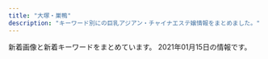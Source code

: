 ```yaml
---
title: "大塚・巣鴨"
description: "キーワード別にの巨乳アジアン・チャイナエステ嬢情報をまとめました。"
---
```


新着画像と新着キーワードをまとめています。
2021年01月15日の情報です。

<DmmAffiliateIns />
<KeywordTable
  shops={
    [
    {
        "keywords": {
            "E": 6,
            "D": 15,
            "\u30bb\u30af\u30b7\u30fc": 2,
            "C": 3
        },
        "name": "\u604b",
        "station": "JR\u5de3\u9d28\u99c5",
        "img_links": [
            "https://koi-relax.tokyo/wp-content/themes/este/img/4.jpg",
            "https://koi-relax.tokyo/wp-content/themes/este/img/top-img02.png",
            "https://koi-relax.tokyo/wp-content/themes/este/img/tel.png",
            "https://koi-relax.tokyo/wp-content/uploads/2019/12/aewrstdyfu.jpg",
            "https://koi-relax.tokyo/wp-content/themes/este/img/3.jpg",
            "https://koi-relax.tokyo/wp-content/themes/este/img/top-img03d.png",
            "https://koi-relax.tokyo/wp-content/uploads/2020/07/34567281.jpg",
            "https://koi-relax.tokyo/wp-content/themes/este/img/2.jpg",
            "https://koi-relax.tokyo/wp-content/themes/este/img/top-img01.png",
            "https://koi-relax.tokyo/wp-content/uploads/2020/01/9tfuygihojsa.jpg",
            "https://koi-relax.tokyo/wp-content/themes/este/img/top-img04.png",
            "https://koi-relax.tokyo/wp-content/uploads/2020/01/9saviyaa.jpg",
            "https://koi-relax.tokyo/wp-content/themes/este/img/1.jpg",
            "https://koi-relax.tokyo/wp-content/uploads/2019/12/warestdyfu.jpg",
            "https://koi-relax.tokyo/wp-content/uploads/2019/12/wearstdyfu.jpg",
            "https://koi-relax.tokyo/wp-content/themes/este/img/tel01.png",
            "https://koi-relax.tokyo/wp-content/uploads/2020/01/9ertsdyfugi.jpg",
            "https://koi-relax.tokyo/wp-content/uploads/2019/12/wearsdtiuyt.jpg",
            "https://koi-relax.tokyo/wp-content/uploads/2020/01/9rtfytughisa.jpg",
            "https://koi-relax.tokyo/wp-content/themes/este/img/top-img051.png",
            "https://koi-relax.tokyo/wp-content/uploads/2018/12/876543567890a.jpg"
        ],
        "url": "https://koi-relax.tokyo/"
    },
    {
        "station": "JR\u5de3\u9d28\u99c5\u5317\u53e3",
        "img_links": [
            "http://relax-orange.work/img/st2.jpg",
            "http://relax-orange.work/img/nos.jpg",
            "http://relax-orange.work/i/img/s3.jpg",
            "http://relax-orange.work/img/sta2.jpg",
            "http://relax-orange.work/img/m30.png",
            "http://relax-orange.work/img/st5.jpg",
            "http://relax-orange.work/img/s5.jpg",
            "http://relax-orange.work/img/m1.png",
            "http://relax-orange.work/img/sta1.jpg",
            "http://relax-orange.work/i/img/s5.jpg",
            "http://relax-orange.work/img/m4.png",
            "http://relax-orange.work/img/m50.png",
            "http://relax-orange.work/img/m60.png",
            "http://relax-orange.work/i/img/kanban.jpg",
            "http://relax-orange.work/img/m2.png",
            "http://relax-orange.work/img/m5.png",
            "http://relax-orange.work/i/img/acc.jpg",
            "http://relax-orange.work/i/img/s2.jpg",
            "http://relax-orange.work/img/m40.png",
            "http://relax-orange.work/img/st1.jpg",
            "http://relax-orange.work/i/img/r2.jpg",
            "http://relax-orange.work/img/sta3.jpg",
            "http://relax-orange.work/img/kanban.jpg",
            "http://relax-orange.work/i/img/r1.jpg",
            "http://relax-orange.work/img/m3.png",
            "http://relax-orange.work/img/m6.png",
            "http://relax-orange.work/img/mobile-botton-0.png",
            "http://relax-orange.work/i/img/sta5.jpg",
            "http://relax-orange.work/img/st3.jpg",
            "http://relax-orange.work/img/sta5.jpg",
            "http://relax-orange.work/img/s2.jpg",
            "http://relax-orange.work/img/s1.jpg",
            "http://relax-orange.work/img/m20.png",
            "http://relax-orange.work/i/img/r4.jpg",
            "http://relax-orange.work/i/img/s1.jpg",
            "http://relax-orange.work/i/img/r3.jpg",
            "http://relax-orange.work/img/s3.jpg"
        ],
        "url": "http://relax-orange.work/",
        "name": "\u30aa\u30ec\u30f3\u30b8",
        "keywords": {
            "D": 4,
            "88": 3,
            "85": 3,
            "E": 3,
            "87": 3,
            "86": 4,
            "C": 14
        }
    },
    {
        "station": "JR\u5de3\u9d28\u99c5\u6b63\u9762\u53e3",
        "url": "http://es-romance.work/",
        "keywords": {},
        "name": "\u304a\u5e30\u308aBABY",
        "img_links": [
            "http://es-romance.work/_src/50906836/wechatimg1563.jpg",
            "http://es-romance.work/_src/51012028/wechatimg28_20201216144753096.jpg",
            "http://es-romance.work/_src/50906837/wechatimg1563.jpg",
            "http://es-romance.work/_src/50801632/wechatimg1562.jpg",
            "http://es-romance.work/_src/50801637/wechatimg1561.jpg",
            "http://es-romance.work/_src/51012034/wechatimg26_20201216144753104.jpg",
            "http://es-romance.work/_src/50572195/wechatimg401_20201111115842621.jpg",
            "http://es-romance.work/_src/50572199/wechatimg403_20201111115842580.jpg",
            "http://es-romance.work/_src/50927122/wechatimg1613.jpg",
            "http://es-romance.work/_src/50927114/wechatimg1613.jpg",
            "http://es-romance.work/_src/50927128/wechatimg1478.jpg",
            "http://es-romance.work/_src/51012027/wechatimg28_20201216144753096.jpg",
            "http://es-romance.work/_src/50572130/wechatimg198_20190126093224863.jpg",
            "http://es-romance.work/_src/50572184/slider2_20201209160139115.jpg",
            "http://es-romance.work/_src/50572170/slider5_20201209160139125.jpg",
            "http://es-romance.work/_src/51012031/wechatimg29_20201216144753098.jpg",
            "http://es-romance.work/_src/50801638/wechatimg1561.jpg",
            "http://es-romance.work/_src/50572204/wechatimg401_20201111115842621.jpg",
            "http://es-romance.work/_src/50927125/wechatimg1619.jpg",
            "http://es-romance.work/_src/51012033/wechatimg26_20201216144753104.jpg",
            "http://es-romance.work/_src/51012026/wechatimg28_20201216144753096.jpg",
            "http://es-romance.work/_src/50801636/wechatimg1561.jpg",
            "http://es-romance.work/_src/50572193/wechatimg402.jpg",
            "http://es-romance.work/_src/51012023/wechatimg26_20201216144753104.jpg",
            "http://es-romance.work/_src/50572180/cam.jpg",
            "http://es-romance.work/_src/51012030/wechatimg29_20201216144753098.jpg",
            "http://es-romance.work/_src/50906838/wechatimg1563.jpg",
            "http://es-romance.work/_src/50801639/wechatimg1562.jpg",
            "http://es-romance.work/_src/50572203/wechatimg401_20201111115842621.jpg",
            "http://es-romance.work/_src/50572128/_k3_4082.jpg",
            "http://es-romance.work/_src/50927124/wechatimg1619.jpg",
            "http://es-romance.work/_src/51012024/wechatimg29_20201216144753098.jpg",
            "http://es-romance.work/_src/50927258/wechatimg1613.jpg",
            "http://es-romance.work/_src/51012029/wechatimg29_20201216144753098.jpg",
            "http://es-romance.work/_src/50927121/wechatimg1613.jpg",
            "http://es-romance.work/_src/50572192/wechatimg402.jpg",
            "http://es-romance.work/_src/50801640/wechatimg1562.jpg",
            "http://es-romance.work/_src/51012166/wechatimg28_20201216144753096.jpg",
            "http://es-romance.work/_src/50572179/cam.jpg",
            "http://es-romance.work/_src/50927127/wechatimg1478.jpg",
            "http://es-romance.work/_src/50572196/wechatimg401_20201111115842621.jpg",
            "http://es-romance.work/_src/50572194/wechatimg402.jpg",
            "http://es-romance.work/_src/50572186/slider1_20201209160139057.jpg",
            "http://es-romance.work/_src/50801631/wechatimg1562.jpg",
            "http://es-romance.work/_src/50927120/wechatimg1613.jpg",
            "http://es-romance.work/_src/50572175/navinavi_01.png",
            "http://es-romance.work/_src/50927126/wechatimg1478.jpg",
            "http://es-romance.work/_src/50572197/wechatimg401_20201111115842621.jpg",
            "http://es-romance.work/_src/50572200/wechatimg403_20201111115842580.jpg",
            "http://es-romance.work/_src/50572177/navinavi_02.png",
            "http://es-romance.work/_src/50801641/wechatimg1562.jpg",
            "http://es-romance.work/_src/50572185/slider3_20201209160139119.jpg",
            "http://es-romance.work/_src/50572198/wechatimg403_20201111115842580.jpg",
            "http://es-romance.work/_src/51012032/wechatimg26_20201216144753104.jpg",
            "http://es-romance.work/_src/50927123/wechatimg1619.jpg"
        ]
    },
    {
        "name": "\u306d\u3053\u3061\u3083\u3093",
        "img_links": [
            "http://www.nekochan.masg.info/images/int1.jpg",
            "http://www.nekochan.masg.info/files/001.jpg",
            "http://www.nekochan.masg.info/files/005-02.jpg",
            "http://www.nekochan.masg.info/images/news.jpg",
            "http://www.nekochan.masg.info/images/sys.jpg",
            "http://www.nekochan.masg.info/images/mobile.jpg",
            "http://www.nekochan.masg.info/images/head.jpg",
            "http://www.nekochan.masg.info/files/006-02.jpg",
            "http://www.nekochan.masg.info/files/004.jpg",
            "http://www.nekochan.masg.info/files/001-02.jpg",
            "http://www.nekochan.masg.info/images/int2.jpg",
            "http://www.nekochan.masg.info/files/004-02.jpg",
            "http://www.nekochan.masg.info/images/interior_t.jpg",
            "http://www.nekochan.masg.info/files/002.jpg",
            "http://www.nekochan.masg.info/files/005.jpg",
            "http://www.nekochan.masg.info/files/006.jpg",
            "http://www.nekochan.masg.info/files/003.jpg",
            "http://www.nekochan.masg.info/images/staff_t.jpg",
            "http://www.nekochan.masg.info/files/003-02.jpg",
            "http://www.nekochan.masg.info/files/002-02.jpg",
            "http://www.nekochan.masg.info/images/tel.jpg"
        ],
        "station": "JR\u99d2\u8fbc\u99c5\u6771\u53e3",
        "url": "http://www.nekochan.masg.info/",
        "keywords": {
            "88": 3,
            "E": 2,
            "87": 1,
            "C": 1,
            "81": 1,
            "D": 3,
            "90": 1
        }
    },
    {
        "station": "\u5411\u539f\u99c5",
        "img_links": [
            "http://airelax.xyz/images/4.jpg",
            "http://airelax.xyz/images/int1.png",
            "http://airelax.xyz/images/head.jpg",
            "http://airelax.xyz/images/6.jpg",
            "http://airelax.xyz/images/5.jpg",
            "http://airelax.xyz/images/info.jpg",
            "http://airelax.xyz/images/int2.png",
            "http://airelax.xyz/img/rina1.jpg",
            "http://airelax.xyz/images/interior_t.png",
            "http://airelax.xyz/images/1.jpg",
            "http://airelax.xyz/img/ayaka1.jpg",
            "http://airelax.xyz/img/miho1.jpg",
            "http://airelax.xyz/img/mai1.jpg",
            "http://airelax.xyz/images/3.jpg",
            "http://airelax.xyz/images/staff_t.png",
            "http://airelax.xyz/img/hitomi1.jpg",
            "http://airelax.xyz/images/7.jpg",
            "http://airelax.xyz/img/yuri1.jpg",
            "http://airelax.xyz/img/yoko1.jpg",
            "http://airelax.xyz/images/newface.jpg",
            "http://airelax.xyz/images/2.jpg",
            "http://airelax.xyz/images/sys1.png",
            "http://airelax.xyz/images/line.png"
        ],
        "url": "http://airelax.xyz/",
        "name": "\u611b",
        "keywords": {}
    },
    {
        "station": "JR\u5927\u585a\u99c5\u5317\u53e3",
        "img_links": [
            "https://sakura.aoaoeo.com/wp-content/themes/este/img/tel_header.png",
            "https://sakura.aoaoeo.com/wp-content/themes/este/img/2.jpg",
            "https://sakura.aoaoeo.com/wp-content/themes/este/img/top-img03.png",
            "https://sakura.aoaoeo.com/wp-content/themes/este/img/4.jpg",
            "https://sakura.aoaoeo.com/wp-content/themes/este/img/top-img05.png",
            "https://sakura.aoaoeo.com/wp-content/uploads/2019/06/4312saku.jpg",
            "https://sakura.aoaoeo.com/wp-content/themes/este/img/3.jpg",
            "https://sakura.aoaoeo.com/wp-content/themes/este/img/top-img01c.png",
            "https://sakura.aoaoeo.com/wp-content/uploads/2019/06/87651saku.jpg",
            "https://sakura.aoaoeo.com/wp-content/themes/este/img/top-img01.png",
            "https://sakura.aoaoeo.com/wp-content/themes/este/img/top-img02.png",
            "https://sakura.aoaoeo.com/wp-content/uploads/2020/01/2111saku.jpg",
            "https://sakura.aoaoeo.com/wp-content/themes/este/img/1.jpg",
            "https://sakura.aoaoeo.com/wp-content/uploads/2019/06/7865421saku.jpg",
            "https://sakura.aoaoeo.com/wp-content/themes/este/img/call.png",
            "https://sakura.aoaoeo.com/wp-content/themes/este/img/tel_footer.png",
            "https://sakura.aoaoeo.com/wp-content/themes/este/img/top-img01d.png",
            "https://sakura.aoaoeo.com/wp-content/uploads/2019/06/4321saku.jpg"
        ],
        "keywords": {
            "D": 8,
            "E": 10
        },
        "name": "SAKURA \u30ea\u30e9\u30af\u30bc\u30fc\u30b7\u30e7\u30f3",
        "url": "https://sakura.aoaoeo.com/"
    },
    {
        "img_links": [
            "http://www.ko-story.com/css/main-staff01.jpg",
            "http://www.ko-story.com/css/staff/staff-014-b.jpg",
            "http://www.ko-story.com/css/staff/staff-010-b.jpg",
            "http://www.ko-story.com/css/top01-left01.png",
            "http://www.ko-story.com/css/staff/staff-010-a.jpg",
            "http://www.ko-story.com/css/tel01.png",
            "http://www.ko-story.com/css/main-girl02.png",
            "http://www.ko-story.com/css/staff/staff-012-b.jpg",
            "http://www.ko-story.com/css/nav/nav-003.jpg",
            "http://www.ko-story.com/css/staff/staff-014-a.jpg",
            "http://www.ko-story.com/css/osusume-011.jpg",
            "http://www.ko-story.com/css/nav/nav-002.jpg",
            "http://www.ko-story.com/css/nav/nav-005.jpg",
            "http://www.ko-story.com/css/osusume-013.jpg",
            "http://www.ko-story.com/css/head-change.jpg",
            "http://www.ko-story.com/css/staff/staff-0013-a.jpg",
            "http://www.ko-story.com/css/staff/staff-0013-b.jpg",
            "http://www.ko-story.com/css/nav/nav-004.jpg",
            "http://www.ko-story.com/css/osusume-0014a.jpg",
            "http://www.ko-story.com/css/nav/nav-006.jpg",
            "http://www.ko-story.com/css/nav/nav-001.jpg",
            "http://www.ko-story.com/css/top01-left02.jpg",
            "http://www.ko-story.com/css/main-staff03.jpg",
            "http://www.ko-story.com/css/staff/staff-012-a.jpg",
            "http://www.ko-story.com/css/nav/nav-007.jpg",
            "http://www.ko-story.com/css/top01-left03.jpg"
        ],
        "station": "JR\u99d2\u8fbc\u99c5\u5357\u53e3",
        "url": "http://www.ko-story.com/",
        "keywords": {
            "D": 8,
            "88": 6,
            "89": 2
        },
        "name": "\u30b9\u30c8\u30fc\u30ea\u30fc"
    },
    {
        "url": "http://koukou.ests.co/",
        "station": "JR\u99d2\u8fbc\u99c5\u5317\u53e3",
        "keywords": {
            "D": 4,
            "85": 2,
            "86": 2
        },
        "img_links": [
            "http://koukou.ests.co/images/acc2.jpg",
            "http://koukou.ests.co/images/acc4.jpg",
            "http://koukou.ests.co/images/pick.jpg",
            "http://koukou.a1.jps.cm/upload/sites/26/2020/07/2020071510180978-350x467.jpg",
            "http://koukou.ests.co/images/acc1.jpg",
            "http://koukou.a1.jps.cm/upload/sites/26/2020/10/202010230133115-350x467.jpg",
            "http://koukou.ests.co/images/bjs3.jpg",
            "http://koukou.a1.jps.cm/upload/sites/26/2020/08/2020082905031069-350x467.jpg",
            "http://koukou.ests.co/images/mobile.jpg",
            "http://koukou.a1.jps.cm/upload/sites/26/2020/10/202010230133115-200x268.jpg",
            "http://koukou.a1.jps.cm/upload/sites/26/2020/08/2020080301274439-200x268.jpg",
            "http://koukou.ests.co/images/news.jpg",
            "http://koukou.ests.co/images/acc3.jpg",
            "http://koukou.a1.jps.cm/upload/sites/26/2020/07/2020071510180978-200x268.jpg",
            "http://koukou.ests.co/images/top.jpg",
            "http://koukou.a1.jps.cm/upload/sites/26/2020/08/2020080301274439-350x467.jpg",
            "http://koukou.a1.jps.cm/upload/sites/26/2020/08/2020082905031069-200x268.jpg",
            "http://koukou.ests.co/images/link_line.jpg",
            "http://koukou.ests.co/images/staff_line.jpg"
        ],
        "name": "\u3046\u3055\u304e"
    },
    {
        "img_links": [
            "http://ko-relax.info/wp-content/uploads/2020/06/44.jpg",
            "http://ko-relax.info/wp-content/uploads/2017/12/jsioajoiaas12.jpg",
            "http://ko-relax.info/wp-content/uploads/2020/06/33.jpg",
            "http://ko-relax.info/wp-content/themes/este/img/call.png",
            "http://ko-relax.info/wp-content/themes/este/img/tel.png",
            "http://ko-relax.info/wp-content/uploads/2020/06/55.jpg",
            "http://ko-relax.info/wp-content/themes/este/img/1.jpg",
            "http://ko-relax.info/wp-content/uploads/2020/06/22.jpg",
            "http://ko-relax.info/wp-content/uploads/2017/12/jsioajioaos1.jpg",
            "http://ko-relax.info/wp-content/uploads/2020/06/11.jpg",
            "http://ko-relax.info/wp-content/themes/este/img/top-img02.png",
            "http://ko-relax.info/wp-content/themes/este/img/top-img03.png",
            "http://ko-relax.info/wp-content/themes/este/img/top-img01.png"
        ],
        "keywords": {
            "E": 7,
            "C": 3,
            "D": 14
        },
        "name": "\u3066\u3082\u307f\u3084",
        "url": "http://ko-relax.info/",
        "station": "JR\u99d2\u8fbc\u99c5\u6771\u53e3"
    },
    {
        "url": "http://www.relax-luck.work/",
        "station": "JR\u5de3\u9d28\u99c5\u6b63\u9762\u53e3",
        "name": "Relax Luck",
        "keywords": {},
        "img_links": [
            "http://www.relax-luck.work/sp/img/erika1.jpg",
            "http://www.relax-luck.work/images/staff_t.jpg",
            "http://www.relax-luck.work/images/sm.jpg",
            "http://www.relax-luck.work/img/sizuka2.jpg",
            "http://www.relax-luck.work/images/ta.jpg",
            "http://www.relax-luck.work/images/interior_t.jpg",
            "http://www.relax-luck.work/sp/staff/sizuka.jpg",
            "http://www.relax-luck.work/sp/images/int1.png",
            "http://www.relax-luck.work/sp/menu/top.jpg",
            "http://www.relax-luck.work/images/news_t.jpg",
            "http://www.relax-luck.work/images/sys.png",
            "http://www.relax-luck.work/images/head.jpg",
            "http://www.relax-luck.work/sp/images/rec1.jpg",
            "http://www.relax-luck.work/sp/images/head.jpg",
            "http://www.relax-luck.work/sp/img/siori2.jpg",
            "http://www.relax-luck.work/sp/staff/miho.jpg",
            "http://www.relax-luck.work/sp/images/sys.png",
            "http://www.relax-luck.work/img/sizuka1.jpg",
            "http://www.relax-luck.work/img/erika2.jpg",
            "http://www.relax-luck.work/images/2.jpg",
            "http://www.relax-luck.work/img/erika1.jpg",
            "http://www.relax-luck.work/images/ac1.jpg",
            "http://www.relax-luck.work/sp/staff/siori.jpg",
            "http://www.relax-luck.work/sp/staff/erika.jpg",
            "http://www.relax-luck.work/img/miho1.jpg",
            "http://www.relax-luck.work/sp/images/ac1.png",
            "http://www.relax-luck.work/sp/images/int2.png",
            "http://www.relax-luck.work/sp/img/miho1.jpg",
            "http://www.relax-luck.work/images/rec2.jpg",
            "http://www.relax-luck.work/img/siori1.jpg",
            "http://www.relax-luck.work/img/siori2.jpg",
            "http://www.relax-luck.work/sp/images/interior_t.jpg",
            "http://www.relax-luck.work/images/rec1.jpg",
            "http://www.relax-luck.work/sp/images/news.jpg",
            "http://www.relax-luck.work/sp/img/miho2.jpg",
            "http://www.relax-luck.work/images/4.jpg",
            "http://www.relax-luck.work/images/int1.png",
            "http://www.relax-luck.work/sp/img/sizuka1.jpg",
            "http://www.relax-luck.work/sp/img/erika2.jpg",
            "http://www.relax-luck.work/img/miho2.jpg",
            "http://www.relax-luck.work/sp/img/siori1.jpg",
            "http://www.relax-luck.work/images/tr.jpg",
            "http://www.relax-luck.work/sp/images/staff_t.jpg",
            "http://www.relax-luck.work/sp/images/ta.png",
            "http://www.relax-luck.work/images/int2.png",
            "http://www.relax-luck.work/sp/menu/staff.jpg",
            "http://www.relax-luck.work/sp/images/tel.png",
            "http://www.relax-luck.work/sp/images/ac1.jpg",
            "http://www.relax-luck.work/images/1.jpg",
            "http://www.relax-luck.work/sp/images/footer.jpg",
            "http://www.relax-luck.work/sp/img/sizuka2.jpg",
            "http://www.relax-luck.work/sp/images/rec2.jpg",
            "http://www.relax-luck.work/images/3.jpg"
        ]
    },
    {
        "img_links": [
            "http://rinpa-awa.info/wp/wp-content/uploads/2019/12/trdyfugi.jpg",
            "http://rinpa-awa.info/wp/wp-content/uploads/2020/08/31222kasaoa.jpg",
            "http://rinpa-awa.info/wp/wp-content/uploads/2019/10/erastrdyfugihojp.jpg",
            "http://rinpa-awa.info/wp/wp-content/themes/Butterfly2_ver_1_3/event/top-img02.png",
            "http://rinpa-awa.info/wp/wp-content/uploads/2019/10/estrdyfugiho.jpg",
            "http://rinpa-awa.info/wp/wp-content/themes/Butterfly2_ver_1_3/images/room/4.jpg",
            "http://rinpa-awa.info/wp/wp-content/uploads/2020/08/8765421.jpg",
            "http://rinpa-awa.info/wp/wp-content/uploads/2019/12/aewrestdyfu.jpg",
            "http://rinpa-awa.info/wp/wp-content/uploads/2019/11/satfuygihkl.jpg",
            "http://rinpa-awa.info/wp/wp-content/uploads/2019/12/rdtfyugh.jpg",
            "http://rinpa-awa.info/wp/wp-content/uploads/2019/10/1setrdyfugiho.jpg",
            "http://rinpa-awa.info/wp/wp-content/uploads/2017/05/d.png",
            "http://rinpa-awa.info/wp/wp-content/uploads/2019/09/estdryfugi.jpg",
            "http://rinpa-awa.info/wp/wp-content/uploads/2017/04/c.png",
            "http://rinpa-awa.info/wp/wp-content/uploads/2019/12/esrtdyfugih.jpg",
            "http://rinpa-awa.info/wp/wp-content/themes/Butterfly2_ver_1_3/images/room/2.jpg",
            "http://rinpa-awa.info/wp/wp-content/uploads/2019/12/srdtyfugih.jpg",
            "http://rinpa-awa.info/wp/wp-content/uploads/2019/12/rstdyfugiho.jpg",
            "http://rinpa-awa.info/wp/wp-content/uploads/2017/04/a.png",
            "http://rinpa-awa.info/wp/wp-content/uploads/2020/08/67543567a.jpg",
            "http://rinpa-awa.info/wp/wp-content/uploads/2019/09/setrdytfuygiuo.jpg",
            "http://rinpa-awa.info/wp/wp-content/themes/Butterfly2_ver_1_3/images/room/3.jpg",
            "http://rinpa-awa.info/wp/wp-content/uploads/2019/12/srtdyfu.jpg",
            "http://rinpa-awa.info/wp/wp-content/uploads/2019/12/erstdyfu.jpg",
            "http://rinpa-awa.info/wp/wp-content/uploads/2019/10/estrdyfugihoi.jpg",
            "http://rinpa-awa.info/wp/wp-content/themes/Butterfly2_ver_1_3/images/tel.png",
            "http://rinpa-awa.info/wp/wp-content/uploads/2019/12/arstdyfu.jpg",
            "http://rinpa-awa.info/wp/wp-content/uploads/2019/10/erstdfyguhijok.jpg",
            "http://rinpa-awa.info/wp/wp-content/uploads/2019/09/sdrftuygiho.jpg",
            "http://rinpa-awa.info/wp/wp-content/uploads/2017/04/b.png",
            "http://rinpa-awa.info/wp/wp-content/themes/Butterfly2_ver_1_3/images/room/1.jpg",
            "http://rinpa-awa.info/wp/wp-content/themes/Butterfly2_ver_1_3/event/top-img10.jpg",
            "http://rinpa-awa.info/wp/wp-content/themes/Butterfly2_ver_1_3/event/top-img01.png",
            "http://rinpa-awa.info/wp/wp-content/uploads/2020/06/fcgvhbjsa.jpg",
            "http://rinpa-awa.info/wp/wp-content/uploads/2019/12/waerstdyfu.jpg",
            "http://rinpa-awa.info/wp/wp-content/themes/Butterfly2_ver_1_3/images/call.png",
            "http://rinpa-awa.info/wp/wp-content/uploads/2019/08/sdrtaytfuygihoi.jpg",
            "http://rinpa-awa.info/wp/wp-content/uploads/2020/08/7865432f.jpg"
        ],
        "url": "http://rinpa-awa.info/",
        "station": "JR\u5927\u585a\u99c5\u5317\u53e3",
        "name": "\u99a8-\u304b\u304a\u308a-",
        "keywords": {
            "D": 46
        }
    },
    {
        "name": "\u660e\u6d1e",
        "keywords": {},
        "station": "JR\u5927\u585a\u99c5\u5317\u53e3",
        "url": "https://townnet.ne.jp/myondon/",
        "img_links": [
            "https://townnet.ne.jp/myondon/top/view/img/v_06.jpg",
            "https://townnet.ne.jp/myondon/top/view/img/v_02.jpg",
            "https://townnet.ne.jp/myondon/top/staff/img/hal.jpg",
            "https://townnet.ne.jp/myondon/top/view/img/v_01.jpg",
            "https://townnet.ne.jp/myondon/top/view/img/s_11.jpg",
            "https://townnet.ne.jp/myondon/top/view/img/s_01.jpg",
            "https://townnet.ne.jp/myondon/top/staff/img/jun2.jpg",
            "https://townnet.ne.jp/myondon/top/view/img/s_09.jpg",
            "https://townnet.ne.jp/myondon/top/view/img/s_08.jpg",
            "https://townnet.ne.jp/myondon/top/staff/img/bb.jpg",
            "https://townnet.ne.jp/myondon/top/view/img/s_06.jpg",
            "https://townnet.ne.jp/myondon/top/view/img/s_10.jpg",
            "https://townnet.ne.jp/myondon/top/system/img/price.jpg",
            "https://townnet.ne.jp/myondon/img/img_02.jpg",
            "https://townnet.ne.jp/myondon/top/view/img/v_03.jpg",
            "https://townnet.ne.jp/myondon/top/view/img/s_04.jpg",
            "https://townnet.ne.jp/myondon/top/view/img/s_02.jpg",
            "https://townnet.ne.jp/myondon/top/staff/img/kaori.jpg",
            "https://townnet.ne.jp/myondon/top/access/img/kanban.jpg",
            "https://townnet.ne.jp/myondon/top/view/img/v_05.jpg",
            "https://townnet.ne.jp/myondon/top/view/img/v_04.jpg",
            "https://townnet.ne.jp/myondon/top/view/img/s_03.jpg",
            "https://townnet.ne.jp/myondon/top/view/img/s_12.jpg",
            "https://townnet.ne.jp/myondon/top/staff/img/kaori_1.jpg",
            "https://townnet.ne.jp/myondon/top/img/net1.jpg",
            "https://townnet.ne.jp/myondon/top/img/information.jpg",
            "https://townnet.ne.jp/myondon/top/staff/img/mari.jpg",
            "https://townnet.ne.jp/myondon/top/view/img/s_05.jpg",
            "https://townnet.ne.jp/myondon/top/system/img/net.jpg",
            "https://townnet.ne.jp/myondon/top/staff/img/aya.jpg",
            "https://townnet.ne.jp/myondon/top/view/img/v_08.jpg",
            "https://townnet.ne.jp/myondon/top/staff/img/g_6576.jpg",
            "https://townnet.ne.jp/myondon/top/view/img/v_07.jpg",
            "https://townnet.ne.jp/myondon/top/view/img/s_07.jpg"
        ]
    },
    {
        "img_links": [
            "http://rin-este.info/wp-content/themes/este/img/tel.png",
            "http://rin-este.info/wp-content/uploads/2017/12/sajioaioaa1.jpg",
            "http://rin-este.info/wp-content/themes/este/img/4.jpg",
            "http://rin-este.info/wp-content/themes/este/img/2.jpg",
            "http://rin-este.info/wp-content/uploads/2018/01/1saijojsaiosa.jpg",
            "http://rin-este.info/wp-content/uploads/2018/01/3sjaioaoisaas.jpg",
            "http://rin-este.info/wp-content/uploads/2017/12/00002101021.jpg",
            "http://rin-este.info/wp-content/uploads/2018/01/jsioaioasoai.jpg",
            "http://rin-este.info/wp-content/themes/este/img/top-img01.png",
            "http://rin-este.info/wp-content/themes/este/img/3.jpg",
            "http://rin-este.info/wp-content/uploads/2017/12/shaujsialskas.jpg",
            "http://rin-este.info/wp-content/uploads/2017/12/0006.jpg",
            "http://rin-este.info/wp-content/themes/este/img/1.jpg",
            "http://rin-este.info/wp-content/uploads/2017/12/0000000000.jpg",
            "http://rin-este.info/wp-content/themes/este/img/call.png"
        ],
        "url": "http://rin-este.info/",
        "name": "\u51db\u82b1 \u308a\u3093\u304b",
        "station": "JR\u5927\u585a\u99c5\u5357\u53e3",
        "keywords": {
            "C": 4,
            "E": 3,
            "D": 16,
            "F": 4
        }
    },
    {
        "keywords": {},
        "station": "JR\u99d2\u8fbc\u99c5\u5357\u53e3",
        "url": "http://iyashinomori.oks.bz/",
        "name": "\u7652\u3057\u306e\u68ee",
        "img_links": [
            "http://iyashinomori.oks.bz/images/mobile.jpg",
            "http://iyashinomori.oks.bz/images/s_news.jpg",
            "http://iyashinomori.oks.bz/images/room1.jpg",
            "http://iyashinomori.oks.bz/photos/sites/72/2020/10/2020101903203761.jpg",
            "http://iyashinomori.oks.bz/images/s_staff.png",
            "http://iyashinomori.oks.bz/photos/sites/72/2020/10/2020101903314625.jpg",
            "http://iyashinomori.oks.bz/photos/sites/72/2020/10/2020101903314523.jpg",
            "http://iyashinomori.oks.bz/photos/sites/72/2020/10/2020101903342723.jpg",
            "http://iyashinomori.oks.bz/images/bj3.jpg",
            "http://iyashinomori.oks.bz/images/room2.jpg",
            "http://iyashinomori.oks.bz/images/room3.jpg",
            "http://iyashinomori.oks.bz/images/top.jpg",
            "http://iyashinomori.oks.bz/images/room4.jpg",
            "http://iyashinomori.oks.bz/images/bj2.jpg",
            "http://iyashinomori.oks.bz/photos/sites/72/2020/10/2020101903314748.jpg"
        ]
    },
    {
        "station": "\u897f\u5de3\u9d28\u99c5A3",
        "keywords": {
            "D": 42,
            "86": 24,
            "E": 6,
            "C": 30,
            "87": 6,
            "83": 6,
            "85": 18
        },
        "img_links": [
            "http://mermaid.tyo.ac/images/room1.jpg",
            "http://mermaid.tyo.ac/photos/sites/9/2021/01/2021010607374728.jpg",
            "http://mermaid.tyo.ac/images/themes/blue/mobile.jpg",
            "http://mermaid.tyo.ac/images/themes/blue/s_news.png",
            "http://mermaid.tyo.ac/photos/sites/9/2021/01/2021010607193226.jpg",
            "http://mermaid.tyo.ac/photos/sites/9/2020/07/2020070504013943.jpg",
            "http://mermaid.tyo.ac/photos/sites/9/2020/07/2020070504012584.jpg",
            "http://mermaid.tyo.ac/photos/sites/9/2020/07/2020070504013427.jpg",
            "http://mermaid.tyo.ac/photos/sites/9/2020/07/2020070504013573.jpg",
            "http://mermaid.tyo.ac/photos/sites/9/2020/07/2020070504014156.jpg",
            "http://mermaid.tyo.ac/photos/sites/9/2020/07/202007050401371.jpg",
            "http://mermaid.tyo.ac/images/room3.jpg",
            "http://mermaid.tyo.ac/photos/sites/9/2020/07/2020070504013841.jpg",
            "http://mermaid.tyo.ac/images/room2.jpg",
            "http://mermaid.tyo.ac/images/themes/blue/s_pickup.png",
            "http://mermaid.tyo.ac/photos/sites/9/2020/07/2020070504013325.jpg",
            "http://mermaid.tyo.ac/photos/sites/9/2021/01/2021010607375590.jpg",
            "http://mermaid.tyo.ac/photos/sites/9/2021/01/2021010607193459.jpg",
            "http://mermaid.tyo.ac/images/room4.jpg",
            "http://mermaid.tyo.ac/images/themes/blue/no1.png",
            "http://mermaid.tyo.ac/photos/sites/9/2020/07/2020070504012859.jpg",
            "http://mermaid.tyo.ac/photos/sites/9/2020/07/2020070504013051.jpg",
            "http://mermaid.tyo.ac/photos/sites/9/2020/07/2020070504012720.jpg",
            "http://mermaid.tyo.ac/images/themes/blue/line.png",
            "http://mermaid.tyo.ac/photos/sites/9/2021/01/2021010607193192.jpg",
            "http://mermaid.tyo.ac/images/themes/blue/s_link.png",
            "http://mermaid.tyo.ac/images/themes/blue/s_zysx.png",
            "http://mermaid.tyo.ac/images/themes/blue/s_staff.png",
            "http://mermaid.tyo.ac/photos/sites/9/2021/01/2021010607374113.jpg",
            "http://mermaid.tyo.ac/photos/sites/9/2020/07/2020070504013113.jpg",
            "http://mermaid.tyo.ac/photos/sites/9/2020/07/2020070504014544.jpg",
            "http://mermaid.tyo.ac/photos/sites/9/2020/07/2020070504014629.jpg",
            "http://mermaid.tyo.ac/photos/sites/9/2020/07/202007050401424.jpg",
            "http://mermaid.tyo.ac/images/themes/blue/s_newface.png",
            "http://mermaid.tyo.ac/photos/sites/9/2021/01/2021010607193228.jpg",
            "http://mermaid.tyo.ac/images/themes/blue/r3.jpg",
            "http://mermaid.tyo.ac/images/themes/blue/no2.png",
            "http://mermaid.tyo.ac/photos/sites/9/2020/07/2020070504014471.jpg",
            "http://mermaid.tyo.ac/photos/sites/9/2021/01/2021010607373428.jpg",
            "http://mermaid.tyo.ac/photos/sites/9/2021/01/202101060719336.jpg",
            "http://mermaid.tyo.ac/images/themes/blue/s_ranking.png"
        ],
        "url": "http://mermaid.tyo.ac/",
        "name": "RelaCute no.1\u30fb\u30ea\u30e9\u30ad\u30e5\u30fc\u30c8 no.1"
    }
]
}
/>
<DmmAffiliateScript />
